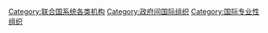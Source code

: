{{Catnav|頁面分類|人类社会|组织|国际组织|联合国}}
{{Catnav|頁面分類|人类社会|法律|国际法|联合国}}
{{Commonscat|United Nations specialized agencies}}
{{Catmore}}

[[Category:联合国系统各类机构|Category:联合国系统各类机构]]
[[Category:政府间国际组织|Category:政府间国际组织]]
[[Category:国际专业性组织|Category:国际专业性组织]]